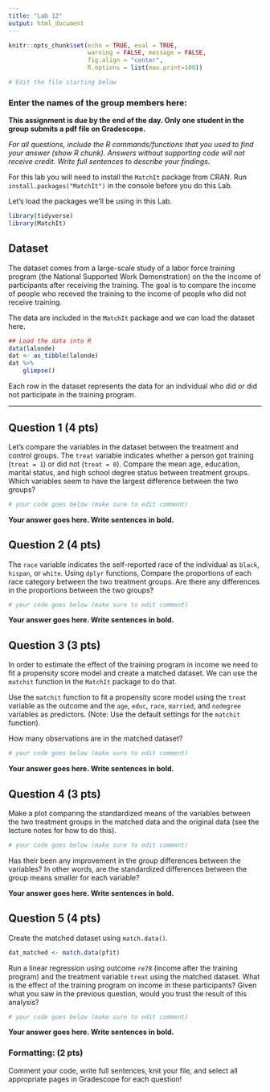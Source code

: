 ```yaml
---
title: "Lab 12"
output: html_document
---
```


```r
knitr::opts_chunk$set(echo = TRUE, eval = TRUE,  
                      warning = FALSE, message = FALSE, 
                      fig.align = "center",
                      R.options = list(max.print=100))

# Edit the file starting below
```

### Enter the names of the group members here:

**This assignment is due by the end of the day. Only one student in the group submits a pdf file on Gradescope.**

*For all questions, include the R commands/functions that you used to find your answer (show R chunk). Answers without supporting code will not receive credit. Write full sentences to describe your findings.*

For this lab you will need to install the `MatchIt` package from CRAN. Run `install.packages("MatchIt")` in the console before you do this Lab.

Let's load the packages we'll be using in this Lab.

```r
library(tidyverse)
library(MatchIt)
```

## Dataset

The dataset comes from a large-scale study of a labor force training program (the National Supported Work Demonstration) on the the income of participants after receiving the training. The goal is to compare the income of people who receved the training to the income of people who did not receive training.

The data are included in the `MatchIt` package and we can load the dataset here.

```r
## Load the data into R
data(lalonde)
dat <- as_tibble(lalonde)
dat %>% 
    glimpse()
```

Each row in the dataset represents the data for an individual who did or did not participate in the training program.

------------------------------------------------------------------------


## Question 1 (4 pts)

Let's compare the variables in the dataset between the treatment and control groups. The `treat` variable indicates whether a person got training (`treat = 1`) or did not (`treat = 0`). Compare the mean age, education, marital status, and high school degree status between treatment groups. Which variables seem to have the largest difference between the two groups?

```r
# your code goes below (make sure to edit comment)
```


**Your answer goes here. Write sentences in bold.**



## Question 2 (4 pts)

The `race` variable indicates the self-reported race of the individual as `black`, `hispan`, or `white`. Using `dplyr` functions, Compare the proportions of each race category between the two treatment groups. Are there any differences in the proportions between the two groups?

```r
# your code goes below (make sure to edit comment)
```


**Your answer goes here. Write sentences in bold.**


## Question 3 (3 pts)

In order to estimate the effect of the training program in income we need to fit a propensity score model and create a matched dataset. We can use the `matchit` function in the `MatchIt` package to do that.

Use the `matchit` function to fit a propensity score model using the `treat` variable as the outcome and the `age`, `educ`, `race`, `married`, and `nodegree` variables as predictors. (Note: Use the default settings for the `matchit` function). 

How many observations are in the matched dataset?

```r
# your code goes below (make sure to edit comment)
```

**Your answer goes here. Write sentences in bold.**


## Question 4 (3 pts)

Make a plot comparing the standardized means of the variables between the two treatment groups in the matched data and the original data (see the lecture notes for how to do this).

```r
# your code goes below (make sure to edit comment)
```

Has their been any improvement in the group differences between the variables? In other words, are the standardized differences between the group means smaller for each variable?


**Your answer goes here. Write sentences in bold.**


## Question 5 (4 pts)

Create the matched dataset using `match.data()`.

```r
dat_matched <- match.data(pfit)
```


Run a linear regression using outcome `re78` (income after the training program) and the treatment variable `treat` using the matched dataset. What is the effect of the training program on income in these participants? Given what you saw in the previous question, would you trust the result of this analysis?


```r
# your code goes below (make sure to edit comment)
```

**Your answer goes here. Write sentences in bold.**



### Formatting: (2 pts)

Comment your code, write full sentences, knit your file, and select all appropriate pages in Gradescope for each question!












